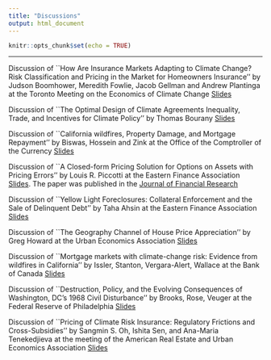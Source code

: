 ```yaml
---
title: "Discussions"
output: html_document
---
```


```r
knitr::opts_chunk$set(echo = TRUE)
```
---

Discussion of ``How Are Insurance Markets Adapting to Climate Change? Risk Classification and Pricing in the Market for Homeowners Insurance'' by Judson Boomhower, Meredith Fowlie, Jacob Gellman and Andrew Plantinga at the Toronto Meeting on the Economics of Climate Change [Slides](https://www.dropbox.com/scl/fi/2be3brl4h0jy8hsq4fgpl/Discussion.pptx?rlkey=4ce8b7jm9qynp4j8mqq1f0gwp&dl=0)

Discussion of ``The Optimal Design of Climate Agreements Inequality, Trade, and Incentives for Climate Policy'' by Thomas Bourany [Slides](https://www.dropbox.com/scl/fi/ellbw1xkwvu6j0e7ij77x/discussion.pdf?rlkey=yi26y0kr6snw0rbbblvg61jgi&dl=0)

Discussion of ``California wildfires, Property Damage, and Mortgage Repayment'' by Biswas, Hossein and Zink at the Office of the Comptroller of the Currency [Slides](https://www.dropbox.com/scl/fi/4r58tw6ejtsj2ms1t86o3/discussion_OCC_2023.pdf?rlkey=3n9oudefidu8dg03x9smyrs7u&dl=0)

Discussion of ``A Closed-form Pricing Solution for
Options on Assets with Pricing Errors'' by Louis R. Piccotti at the Eastern Finance Association [Slides](https://www.dropbox.com/scl/fi/nkmnmg0en1zmseabiardd/discussion_options.pdf?rlkey=368gi6hxswgyid3poxkn1r8lq&dl=0). The paper was published in the [Journal of Financial Research](https://onlinelibrary.wiley.com/doi/10.1111/jfir.12473?af=R)

Discussion of ``Yellow Light Foreclosures: Collateral Enforcement and the Sale of Delinquent Debt'' by Taha Ahsin at the Eastern Finance Association [Slides](https://www.dropbox.com/scl/fi/kipleftpawqu1agqvb9h4/discussion_mortgages.pdf?rlkey=2wnwtn2t6stqj4priu2a8oeba&dl=0)

Discussion of ``The Geography Channel of House Price Appreciation'' by Greg Howard at the Urban Economics Association [Slides](https://www.dropbox.com/scl/fi/8fw3ni6qwzifj6b3qtee6/discussion_uea.pdf?rlkey=ioisdte646g8npdlylp2n1woc&dl=0)

Discussion of ``Mortgage markets with climate-change risk: Evidence
from wildfires in California'' by Issler, Stanton, Vergara-Alert, Wallace  at the Bank of Canada [Slides](https://www.dropbox.com/scl/fi/bul7q9z3ec6qlmzh7w9zp/discussion_BoC.pdf?rlkey=7n2wohgcx1514es8n7hm0mk9r&dl=0)

Discussion of ``Destruction, Policy, and the Evolving Consequences of Washington, DC’s 1968 Civil Disturbance'' by Brooks, Rose, Veuger at the Federal Reserve of Philadelphia [Slides](https://www.dropbox.com/scl/fi/41ibbsa0ame6ugi1vvuc4/discussion.pdf?rlkey=7l8blx9owcv0ea33t6ryfgugi&dl=0)

Discussion of ``Pricing of Climate Risk Insurance:
Regulatory Frictions and Cross-Subsidies'' by Sangmin S. Oh, Ishita Sen, and Ana-Maria Tenekedjieva at the meeting of the American Real Estate and Urban Economics Association [Slides](https://www.dropbox.com/scl/fi/x3g15bdbwt32iyvno3zy3/Discusssion_AREUEA_Pricing_Insurance.pdf?rlkey=1q22jysqppdzsdu7a5yf0d4hz&dl=0)



